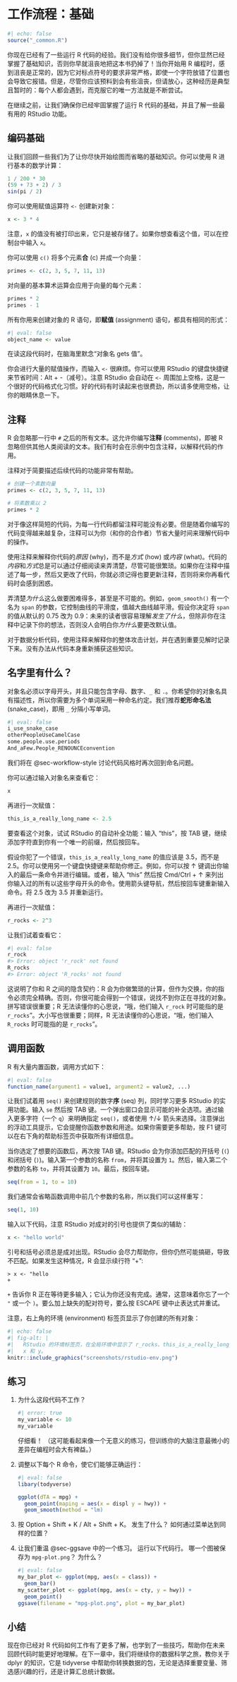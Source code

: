 # 工作流程：基础 {#sec-workflow-basics}

```r
#| echo: false
source("_common.R")
```

你现在已经有了一些运行 R 代码的经验。我们没有给你很多细节，但你显然已经掌握了基础知识，否则你早就沮丧地把这本书扔掉了！当你开始用 R 编程时，感到沮丧是正常的，因为它对标点符号的要求非常严格，即使一个字符放错了位置也会导致它报错。但是，尽管你应该预料到会有些沮丧，但请放心，这种经历是典型且暂时的：每个人都会遇到，而克服它的唯一方法就是不断尝试。

在继续之前，让我们确保你已经牢固掌握了运行 R 代码的基础，并且了解一些最有用的 RStudio 功能。

## 编码基础

让我们回顾一些我们为了让你尽快开始绘图而省略的基础知识。你可以使用 R 进行基本的数学计算：

```r
1 / 200 * 30
(59 + 73 + 2) / 3
sin(pi / 2)
```

你可以使用赋值运算符 `<-` 创建新对象：

```r
x <- 3 * 4
```

注意，`x` 的值没有被打印出来，它只是被存储了。如果你想查看这个值，可以在控制台中输入 `x`。

你可以使用 `c()` 将多个元素**合** (c) 并成一个向量：

```r
primes <- c(2, 3, 5, 7, 11, 13)
```

对向量的基本算术运算会应用于向量的每个元素：

```r
primes * 2
primes - 1
```

所有你用来创建对象的 R 语句，即**赋值** (assignment) 语句，都具有相同的形式：

```r
#| eval: false
object_name <- value
```

在读这段代码时，在脑海里默念“对象名 gets 值”。

你会进行大量的赋值操作，而输入 `<-` 很麻烦。你可以使用 RStudio 的键盘快捷键来节省时间：Alt + -（减号）。注意 RStudio 会自动在 `<-` 周围加上空格，这是一个很好的代码格式化习惯。好的代码有时读起来也很费劲，所以请多使用空格，让你的眼睛休息一下。

## 注释

R 会忽略那一行中 `#` 之后的所有文本。这允许你编写**注释** (comments)，即被 R 忽略但供其他人类阅读的文本。我们有时会在示例中包含注释，以解释代码的作用。

注释对于简要描述后续代码的功能非常有帮助。

```r
# 创建一个素数向量
primes <- c(2, 3, 5, 7, 11, 13)

# 将素数乘以 2
primes * 2
```

对于像这样简短的代码，为每一行代码都留注释可能没有必要。但是随着你编写的代码变得越来越复杂，注释可以为你（和你的合作者）节省大量时间来理解代码中的操作。

使用注释来解释你代码的*原因* (why)，而不是*方式* (how) 或*内容* (what)。代码的*内容*和*方式*总是可以通过仔细阅读来弄清楚，尽管可能很繁琐。如果你在注释中描述了每一步，然后又更改了代码，你就必须记得也要更新注释，否则将来你再看代码时会感到困惑。

弄清楚*为什么*这么做要困难得多，甚至是不可能的。例如，`geom_smooth()` 有一个名为 `span` 的参数，它控制曲线的平滑度，值越大曲线越平滑。假设你决定将 `span` 的值从默认的 0.75 改为 0.9：未来的读者很容易理解*发生了什么*，但除非你在注释中记录下你的想法，否则没人会明白你*为什么*要更改默认值。

对于数据分析代码，使用注释来解释你的整体攻击计划，并在遇到重要见解时记录下来。没有办法从代码本身重新捕获这些知识。

## 名字里有什么？{#sec-whats-in-a-name}

对象名必须以字母开头，并且只能包含字母、数字、`_` 和 `.`。你希望你的对象名具有描述性，所以你需要为多个单词采用一种命名约定。我们推荐**蛇形命名法** (snake\_case)，即用 `_` 分隔小写单词。

```r
#| eval: false
i_use_snake_case
otherPeopleUseCamelCase
some.people.use.periods
And_aFew.People_RENOUNCEconvention
```

我们将在 @sec-workflow-style 讨论代码风格时再次回到命名问题。

你可以通过输入对象名来查看它：

```r
x
```

再进行一次赋值：

```r
this_is_a_really_long_name <- 2.5
```

要查看这个对象，试试 RStudio 的自动补全功能：输入 "this"，按 TAB 键，继续添加字符直到你有一个唯一的前缀，然后按回车。

假设你犯了一个错误，`this_is_a_really_long_name` 的值应该是 3.5，而不是 2.5。你可以使用另一个键盘快捷键来帮助你修正。例如，你可以按 ↑ 键调出你输入的最后一条命令并进行编辑。或者，输入 "this" 然后按 Cmd/Ctrl + ↑ 来列出你输入过的所有以这些字母开头的命令。使用箭头键导航，然后按回车键重新输入命令。将 2.5 改为 3.5 并重新运行。

再进行一次赋值：

```r
r_rocks <- 2^3
```

让我们试着查看它：

```r
#| eval: false
r_rock
#> Error: object 'r_rock' not found
R_rocks
#> Error: object 'R_rocks' not found
```

这说明了你和 R 之间的隐含契约：R 会为你做繁琐的计算，但作为交换，你的指令必须完全精确。否则，你很可能会得到一个错误，说找不到你正在寻找的对象。拼写错误很重要；R 无法读懂你的心思说，“哦，他们输入 `r_rock` 时可能指的是 `r_rocks`”。大小写也很重要；同样，R 无法读懂你的心思说，“哦，他们输入 `R_rocks` 时可能指的是 `r_rocks`”。

## 调用函数

R 有大量内置函数，调用方式如下：

```r
#| eval: false
function_name(argument1 = value1, argument2 = value2, ...)
```

让我们试着用 `seq()` 来创建规则的数字**序** (seq) 列，同时学习更多 RStudio 的实用功能。输入 `se` 然后按 TAB 键。一个弹出窗口会显示可能的补全选项。通过输入更多字符（一个 `q`）来明确指定 `seq()`，或者使用 ↑/↓ 箭头来选择。注意弹出的浮动工具提示，它会提醒你函数参数和用途。如果你需要更多帮助，按 F1 键可以在右下角的帮助标签页中获取所有详细信息。

当你选定了想要的函数后，再次按 TAB 键。RStudio 会为你添加匹配的开括号 (`(`) 和闭括号 (`)`)。输入第一个参数的名称 `from`，并将其设置为 `1`。然后，输入第二个参数的名称 `to`，并将其设置为 `10`。最后，按回车键。

```r
seq(from = 1, to = 10)
```

我们通常会省略函数调用中前几个参数的名称，所以我们可以这样重写：

```r
seq(1, 10)
```

输入以下代码，注意 RStudio 对成对的引号也提供了类似的辅助：

```r
x <- "hello world"
```

引号和括号必须总是成对出现。RStudio 会尽力帮助你，但你仍然可能搞砸，导致不匹配。如果发生这种情况，R 会显示续行符 "+":

```
> x <- "hello
+
```

`+` 告诉你 R 正在等待更多输入；它认为你还没有完成。通常，这意味着你忘了一个 `"` 或一个 `)`。要么加上缺失的配对符号，要么按 ESCAPE 键中止表达式并重试。

注意，右上角的环境 (environment) 标签页显示了你创建的所有对象：

```r
#| echo: false
#| fig-alt: |
#|   RStudio 的环境标签页，在全局环境中显示了 r_rocks、this_is_a_really_long_name、
#|   x 和 y。
knitr::include_graphics("screenshots/rstudio-env.png")
```

## 练习

1.  为什么这段代码不工作？

    ```r
    #| error: true
    my_variable <- 10
    my_varıable
    ```

    仔细看！
    （这可能看起来像一个无意义的练习，但训练你的大脑注意最微小的差异在编程时会大有裨益。）

2.  调整以下每个 R 命令，使它们能够正确运行：

    ```r
    #| eval: false
    libary(todyverse)

    ggplot(dTA = mpg) + 
      geom_point(maping = aes(x = displ y = hwy)) +
      geom_smooth(method = "lm)
    ```

3.  按 Option + Shift + K / Alt + Shift + K。
    发生了什么？
    如何通过菜单达到同样的位置？

4.  让我们重温 @sec-ggsave 中的一个练习。
    运行以下代码行。
    哪一个图被保存为 `mpg-plot.png`？
    为什么？

    ```r
    #| eval: false
    my_bar_plot <- ggplot(mpg, aes(x = class)) +
      geom_bar()
    my_scatter_plot <- ggplot(mpg, aes(x = cty, y = hwy)) +
      geom_point()
    ggsave(filename = "mpg-plot.png", plot = my_bar_plot)
    ```

## 小结

现在你已经对 R 代码如何工作有了更多了解，也学到了一些技巧，帮助你在未来回顾代码时能更好地理解。在下一章中，我们将继续你的数据科学之旅，教你关于 dplyr 的知识，它是 tidyverse 中帮助你转换数据的包，无论是选择重要变量、筛选感兴趣的行，还是计算汇总统计数据。
